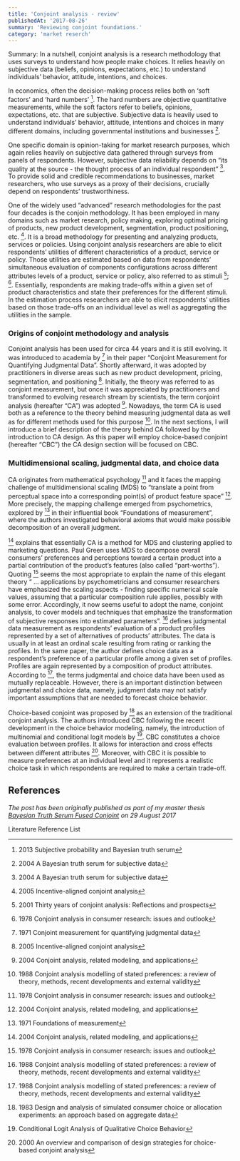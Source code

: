```yaml
---
title: 'Conjoint analysis - review'
publishedAt: '2017-08-26'
summary: 'Reviewing conjoint foundations.'
category: 'market reserch'
---
```


Summary: In a nutshell, conjoint analysis is a research methodology that uses surveys to understand how people make choices. It relies heavily on subjective data (beliefs, opinions, expectations, etc.) to understand individuals’ behavior, attitude, intentions, and choices.

In economics, often the decision-making process relies both on ‘soft factors’ and ‘hard numbers’ [^Baillonpub]. The hard numbers are objective quantitative measurements, while the soft factors refer to beliefs, opinions, expectations, etc. that are subjective. Subjective data is heavily used to understand individuals’ behavior, attitude, intentions and choices in many different domains, including governmental institutions and businesses [^prelec2004bayesian].

One specific domain is opinion-taking for market research purposes, which again relies heavily on subjective data gathered through surveys from panels of respondents. However, subjective data reliability depends on “its quality at the source - the thought process of an individual respondent” [^prelec2004bayesian2]. To provide solid and credible recommendations to businesses, market researchers, who use surveys as a proxy of their decisions, crucially depend on respondents’ trustworthiness.

One of the widely used “advanced” research methodologies for the past four decades is the conjoin methodology. It has been employed in many domains such as market research, policy making, exploring optimal pricing of products, new product development, segmentation, product positioning, etc. [^ding2005incentive]. It is a broad methodology for presenting and analyzing products, services or policies. Using conjoint analysis researchers are able to elicit respondents’ utilities of different characteristics of a product, service or policy. Those utilities are estimated based on data from respondents’ simultaneous evaluation of components configurations across different attributes levels of a product, service or policy, also referred to as stimuli [^green2001thirty]; [^green1978conjoint]. Essentially, respondents are making trade-offs within a given set of product characteristics and state their preferences for the different stimuli. In the estimation process researchers are able to elicit respondents’ utilities based on those trade-offs on an individual level as well as aggregating the utilities in the sample.

### Origins of conjoint methodology and analysis

Conjoint analysis has been used for circa 44 years and it is still evolving. It was introduced to academia by [^green1971conjoint] in their paper “Conjoint Measurement for Quantifying Judgmental Data”. Shortly afterward, it was adopted by practitioners in diverse areas such as new product development, pricing, segmentation, and positioning [^ding2005incentive2]. Initially, the theory was referred to as conjoint measurement, but once it was appreciated by practitioners and transformed to evolving research stream by scientists, the term conjoint analysis (hereafter “CA”) was adopted [^hauser2004conjoint]. Nowadays, the term CA is used both as a reference to the theory behind measuring judgmental data as well as for different methods used for this purpose [^louviere1988conjoint]. In the next sections, I will introduce a brief description of the theory behind CA followed by the introduction to CA design. As this paper will employ choice-based conjoint (hereafter “CBC”) the CA design section will be focused on CBC.

### Multidimensional scaling, judgmental data, and choice data

CA originates from mathematical psychology [^green1978conjoint2] and it faces the mapping challenge of multidimensional scaling (MDS) to “translate a point from perceptual space into a corresponding point(s) of product feature space” [^hauser2004conjoint2]. More precisely, the mapping challenge emerged from psychometrics, explored by [^krantz1971foundations] in their influential book “Foundations of measurement”, where the authors investigated behavioral axioms that would make possible decomposition of an overall judgment.

[^hauser2004conjoint3] explains that essentially CA is a method for MDS and clustering applied to marketing questions. Paul Green uses MDS to decompose overall consumers’ preferences and perceptions toward a certain product into a partial contribution of the product’s features (also called “part-worths”). Quoting [^green1978conjoint3] seems the most appropriate to explain the name of this elegant theory “ … applications by psychometricians and consumer researchers have emphasized the scaling aspects - finding specific numerical scale values, assuming that a particular composition rule applies, possibly with some error. Accordingly, it now seems useful to adopt the name, conjoint analysis, to cover models and techniques that emphasize the transformation of subjective responses into estimated parameters”. [^louviere1988conjoint2] defines judgmental data measurement as respondents’ evaluation of a product profiles represented by a set of alternatives of products’ attributes. The data is usually in at least an ordinal scale resulting from rating or ranking the profiles. In the same paper, the author defines choice data as a respondent’s preference of a particular profile among a given set of profiles. Profiles are again represented by a composition of product attributes. According to [^louviere1988conjoint3], the terms judgmental and choice data have been used as mutually replaceable. However, there is an important distinction between judgmental and choice data, namely, judgment data may not satisfy important assumptions that are needed to forecast choice behavior.

Choice-based conjoint was proposed by [^louviere1983design] as an extension of the traditional conjoint analysis. The authors introduced CBC following the recent development in the choice behavior modeling, namely, the introduction of multinomial and conditional logit models by [^mcfadden1973conditional]. CBC constitutes a choice evaluation between profiles. It allows for interaction and cross effects between different attributes [^chrzan2000overview]. Moreover, with CBC it is possible to measure preferences at an individual level and it represents a realistic choice task in which respondents are required to make a certain trade-off.

## References

_The post has been originally published as part of my master thesis [Bayesian Truth Serum Fused Conjoint](https://thesis.eur.nl/pub/39589/) on 29 August 2017_

Literature Reference List

[^green1971conjoint]: 1971 Conjoint measurement for quantifying judgmental data
[^green2001thirty]: 2001 Thirty years of conjoint analysis: Reflections and prospects
[^Baillonpub]: 2013 Subjective probability and Bayesian truth serum
[^prelec2004bayesian]: 2004 A Bayesian truth serum for subjective data
[^prelec2004bayesian2]: 2004 A Bayesian truth serum for subjective data
[^green1978conjoint]: 1978 Conjoint analysis in consumer research: issues and outlook
[^green1978conjoint2]: 1978 Conjoint analysis in consumer research: issues and outlook
[^green1978conjoint3]: 1978 Conjoint analysis in consumer research: issues and outlook
[^ding2005incentive]: 2005 Incentive-aligned conjoint analysis
[^ding2005incentive2]: 2005 Incentive-aligned conjoint analysis
[^hauser2004conjoint]: 2004 Conjoint analysis, related modeling, and applications
[^hauser2004conjoint2]: 2004 Conjoint analysis, related modeling, and applications
[^hauser2004conjoint3]: 2004 Conjoint analysis, related modeling, and applications
[^louviere1988conjoint]: 1988 Conjoint analysis modelling of stated preferences: a review of theory, methods, recent developments and external validity
[^louviere1988conjoint2]: 1988 Conjoint analysis modelling of stated preferences: a review of theory, methods, recent developments and external validity
[^louviere1988conjoint3]: 1988 Conjoint analysis modelling of stated preferences: a review of theory, methods, recent developments and external validity
[^krantz1971foundations]: 1971 Foundations of measurement
[^louviere1983design]: 1983 Design and analysis of simulated consumer choice or allocation experiments: an approach based on aggregate data
[^chrzan2000overview]: 2000 An overview and comparison of design strategies for choice-based conjoint analysis
[^green1990conjoint]: 1990 Conjoint analysis in marketing: new developments with implications for research and practice
[^dahan2000predictive]: 2000 The predictive power of internet-based product concept testing using visual depiction and animation
[^carmone1978robustness]: 1978 Robustness of conjoint analysis: Some Monte Carlo results
[^hauser2007note]: 2007 A note on conjoint analysis
[^scott1965valuation]: 1965 The valuation of game resources: some theoretical aspects
[^ding2007incentive]: 2007 An incentive-aligned mechanism for conjoint analysis
[^toubia2012measuring]: 2012 Measuring consumer preferences using conjoint poker
[^mcfadden1973conditional]: Conditional Logit Analysis of Qualitative Choice Behavior